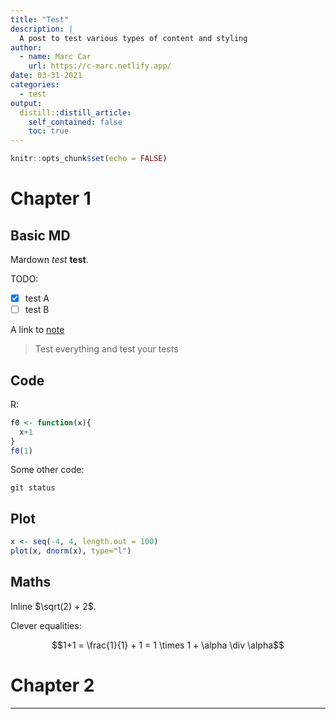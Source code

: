```yaml
---
title: "Test"
description: |
  A post to test various types of content and styling
author:
  - name: Marc Car
    url: https://c-marc.netlify.app/
date: 03-31-2021
categories:
  - test
output:
  distill::distill_article:
    self_contained: false
    toc: true
---
```



```r
knitr::opts_chunk$set(echo = FALSE)
```

# Chapter 1

## Basic MD

Mardown *test* **test**.

TODO:

- [x] test A
- [ ] test B

A link to [note](note1)

> Test everything
> and test your tests

## Code

R:

```r
f0 <- function(x){
  x+1
}
f0(1)
```

Some other code:

```
git status
```

## Plot

```r
x <- seq(-4, 4, length.out = 100)
plot(x, dnorm(x), type="l")
```

## Maths

Inline $\sqrt(2) + 2$.

Clever equalities:

$$1+1 = \frac{1}{1} + 1 = 1 \times 1 + \alpha \div \alpha$$

# Chapter 2

----

[note1]: Looks good...
